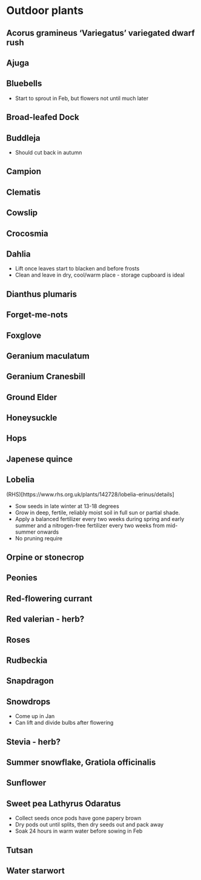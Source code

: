 # Outdoor plants

## Acorus gramineus 'Variegatus' variegated dwarf rush {#sec-acorus}

## Ajuga {#sec-ajuga}

## Bluebells {#sec-bluebell}

- Start to sprout in Feb, but flowers not until much later

## Broad-leafed Dock {#sec-dock}

## Buddleja {#sec-buddleja}

- Should cut back in autumn

## Campion {#sec-campion}

## Clematis {#sec-clematis}

## Cowslip {#sec-cowslip}

## Crocosmia {#sec-crocosmia}

## Dahlia {#sec-dahlia}

- Lift once leaves start to blacken and before frosts
- Clean and leave in dry, cool/warm place - storage cupboard is ideal

## Dianthus plumaris {#sec-dianthus}

## Forget-me-nots {#sec-forget}

## Foxglove {#sec-foxglove}

## Geranium maculatum {#sec-geranium_m}

## Geranium Cranesbill {#sec-geranium_c}

## Ground Elder {#sec-elder}

## Honeysuckle {#sec-honeysuckle}

## Hops {#sec-hops}

## Japenese quince {#sec-quince}

## Lobelia {#sec-lobelia}

(RHS)[https://www.rhs.org.uk/plants/142728/lobelia-erinus/details]

- Sow seeds in late winter at 13-18 degrees
- Grow in deep, fertile, reliably moist soil in full sun or partial shade. 
- Apply a balanced fertilizer every two weeks during spring and early summer and a nitrogen-free fertilizer every two weeks from mid-summer onwards
- No pruning require

## Orpine or stonecrop {#sec-orpine}

## Peonies {#sec-peony}

## Red-flowering currant {#sec-currant}

## Red valerian - herb? {#sec-valerian}

## Roses {#sec-rose}

## Rudbeckia {#sec-rudbeckia}

## Snapdragon {#sec-snapdragon}

## Snowdrops {#sec-snowdrop}

- Come up in Jan
- Can lift and divide bulbs after flowering

## Stevia - herb? {#sec-stevia}

## Summer snowflake, Gratiola officinalis {#sec-snowflake} 

## Sunflower {#sec-sunflower}

## Sweet pea Lathyrus Odaratus {#sec-sweetpea}

- Collect seeds once pods have gone papery brown
- Dry pods out until splits, then dry seeds out and pack away
- Soak 24 hours in warm water before sowing in Feb

## Tutsan {#sec-tutsan}

## Water starwort {#sec-starwort}


